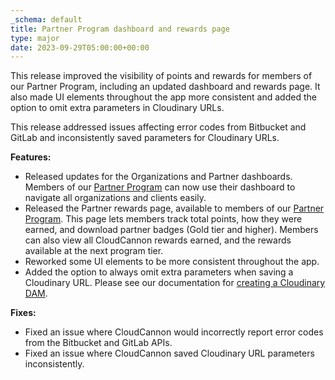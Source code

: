```yaml
---
_schema: default
title: Partner Program dashboard and rewards page
type: major
date: 2023-09-29T05:00:00+00:00
---
```

This release improved the visibility of points and rewards for members of our Partner Program, including an updated dashboard and rewards page. It also made UI elements throughout the app more consistent and added the option to omit extra parameters in Cloudinary URLs.

This release addressed issues affecting error codes from Bitbucket and GitLab and inconsistently saved parameters for Cloudinary URLs.

**Features:**

* Released updates for the Organizations and Partner dashboards. Members of our <a target="_blank" rel="noopener" href="/partner-program/">Partner Program</a> can now use their dashboard to navigate all organizations and clients easily.
* Released the Partner rewards page, available to members of our <a target="_blank" rel="noopener" href="https://cloudcannon.com/partner-program/">Partner Program</a>. This page lets members track total points, how they were earned, and download partner badges (Gold tier and higher). Members can also view all CloudCannon rewards earned, and the rewards available at the next program tier.
* Reworked some UI elements to be more consistent throughout the app.
* Added the option to always omit extra parameters when saving a Cloudinary URL. Please see our documentation for [creating a Cloudinary DAM](/documentation/developer-articles/creating-a-cloudinary-dam/).

**Fixes:**

* Fixed an issue where CloudCannon would incorrectly report error codes from the Bitbucket and GitLab APIs.
* Fixed an issue where CloudCannon saved Cloudinary URL parameters inconsistently.
